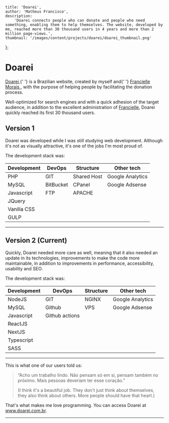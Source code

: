 	title: 'Doarei',
	author: 'Matheus Francisco',
	description:
		'Doarei connects people who can donate and people who need something, enabling them to help themselves. The website, developed by me, reached more than 30 thousand users in 4 years and more than 2 million page-views.',
	thumbnail: '/images/content/projects/doarei/doarei_thumbnail.png'
};

# Doarei

<p>
	<a href="https://www.doarei.com.br" rel="noopener noreferrer" target="_blank">
		Doarei
	</a>{' '}
	is a Brazilian website, created by myself and{' '}
	<a
		href="https://www.linkedin.com/in/franciellemorais/"
		rel="noopener noreferrer"
		target="_blank"
	>
		Francielle Morais
	</a>
	, with the purpose of helping people by facilitating the donation process.
</p>

Well-optimized for search engines and with a quick adhesion of the target audience, in addition to the excellent administration of <a href="https://www.linkedin.com/in/franciellemorais/" rel="noopener noreferrer" target="_blank">Francielle</a>, Doarei quickly reached its first 30 thousand users.

## Version 1

Doarei was developed while I was still studying web development. Although it's not as visually attractive, it's one of the jobs I'm most proud of.

The development stack was:

| Development | DevOps    | Structure   | Other tech       |
| ----------- | --------- | ----------- | ---------------- |
| PHP         | GIT       | Shared Host | Google Analytics |
| MySQL       | BitBucket | CPanel      | Google Adsense   |
| Javascript  | FTP       | APACHE      |
| JQuery      |           |             |
| Vanilla CSS |           |             |
| GULP        |           |             |

---

## Version 2 (Current)

Quickly, Doarei needed more care as well, meaning that it also needed an update in its technologies, improvements to make the code more maintainable, in addition to improvements in performance, accessibility, usability and SEO.

The development stack was:

| Development | DevOps         | Structure | Other tech       |
| ----------- | -------------- | --------- | ---------------- |
| NodeJS      | GIT            | NGINX     | Google Analytics |
| MySQL       | Github         | VPS       | Google Adsense   |
| Javascript  | Github actions |           |
| ReactJS     |                |           |
| NextJS      |                |           |
| Typescript  |                |           |
| SASS        |                |           |

---

This is what one of our users told us:

> “Acho um trabalho lindo. Não pensam só em si, pensam também no próximo. Mais pessoas deveriam ter esse coração.”
>
> (I think it's a beautiful job. They don't just think about themselves, they also think about others. More people should have that heart.)

That's what makes me love programming. You can access Doarei at <a href="https://www.doarei.com.br" rel="noopener noreferrer" target="_blank">www.doarei.com.br</a>.

---
